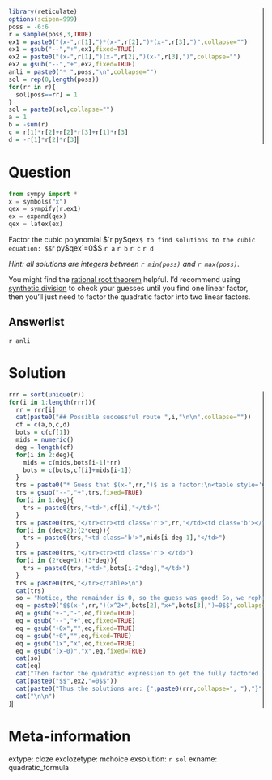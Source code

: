 ```r
library(reticulate)
options(scipen=999)
poss = -6:6
r = sample(poss,3,TRUE)
ex1 = paste0("(x-",r[1],")*(x-",r[2],")*(x-",r[3],")",collapse="")
ex1 = gsub("--","+",ex1,fixed=TRUE)
ex2 = paste0("(x-",r[1],")(x-",r[2],")(x-",r[3],")",collapse="")
ex2 = gsub("--","+",ex2,fixed=TRUE)
anli = paste0("* ",poss,"\n",collapse="")
sol = rep(0,length(poss))
for(rr in r){
  sol[poss==rr] = 1
}
sol = paste0(sol,collapse="")
a = 1
b = -sum(r)
c = r[1]*r[2]+r[2]*r[3]+r[1]*r[3]
d = -r[1]*r[2]*r[3]
```


Question
========

```python
from sympy import *
x = symbols("x")
qex = sympify(r.ex1)
ex = expand(qex)
qex = latex(ex)
```

Factor the cubic polynomial $`r py$qex`$ to find solutions to the cubic equation:
$$`r py$qex`=0$$
`r a` `r b` `r c` `r d`

*Hint: all solutions are integers between `r min(poss)` and `r max(poss)`*.

You might find the [rational root theorem](https://en.wikipedia.org/wiki/Rational_root_theorem) helpful. I'd recommend using [synthetic division](https://en.wikipedia.org/wiki/Synthetic_division) to check your guesses until you find one linear factor, then you'll just need to factor the quadratic factor into two linear factors.

Answerlist
-------
`r anli`


Solution
========

<style>
.r {
  border-right: 1px solid black;
}
.b {
  border-bottom: 1px solid black;
}
td {
  height: 13pt;
  text-align: center;
}
</style>

```r
rrr = sort(unique(r))
for(i in 1:length(rrr)){
  rr = rrr[i]
  cat(paste0("## Possible successful route ",i,"\n\n",collapse=""))
  cf = c(a,b,c,d)
  bots = c(cf[1])
  mids = numeric()
  deg = length(cf)
  for(i in 2:deg){
    mids = c(mids,bots[i-1]*rr)
    bots = c(bots,cf[i]+mids[i-1])
  }
  trs = paste0("* Guess that $(x-",rr,")$ is a factor:\n<table style='width:50%'><tr><td class='r'></td>",collapse="")
  trs = gsub("--","+",trs,fixed=TRUE)
  for(i in 1:deg){
    trs = paste0(trs,"<td>",cf[i],"</td>")
  }
  trs = paste0(trs,"</tr><tr><td class='r'>",rr,"</td><td class='b'></td>")
  for(i in (deg+2):(2*deg)){
    trs = paste0(trs,"<td class='b'>",mids[i-deg-1],"</td>")
  }
  trs = paste0(trs,"</tr><tr><td class='r'> </td>")
  for(i in (2*deg+1):(3*deg)){
    trs = paste0(trs,"<td>",bots[i-2*deg],"</td>")
  }
  trs = paste0(trs,"</tr></table>\n")
  cat(trs)
  so = "Notice, the remainder is 0, so the guess was good! So, we rephrase the original equation into a semi-factored form."
  eq = paste0("$$(x-",rr,")(x^2+",bots[2],"x+",bots[3],")=0$$",collapse="")
  eq = gsub("+-","-",eq,fixed=TRUE)
  eq = gsub("--","+",eq,fixed=TRUE)
  eq = gsub("+0x","",eq,fixed=TRUE)
  eq = gsub("+0","",eq,fixed=TRUE)
  eq = gsub("1x","x",eq,fixed=TRUE)
  eq = gsub("(x-0)","x",eq,fixed=TRUE)
  cat(so)
  cat(eq)
  cat("Then factor the quadratic expression to get the fully factored form of the equation.")
  cat(paste0("$$",ex2,"=0$$"))
  cat(paste0("Thus the solutions are: {",paste0(rrr,collapse=", "),"}"))
  cat("\n\n")
}
```





Meta-information
============
extype: cloze
exclozetype: mchoice
exsolution: `r sol`
exname: quadratic_formula